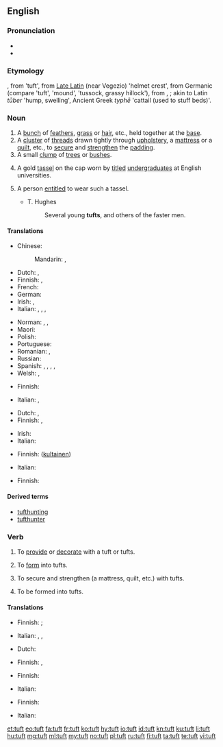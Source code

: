 ==English==

===Pronunciation===
* {{IPA|/tʌft/|lang=en}}
* {{rhymes|ʌft|lang=en}}

===Etymology===
{{etyl|enm|en}} {{term|toft(e)|lang=enm}}, from {{etyl|frm|en}} {{term|tofe, toffe|lang=frm}} 'tuft', from [[Late Latin]] (near Vegezio) {{term|tufa}} 'helmet crest', from Germanic (compare {{etyl|ang|-}} {{term|ðūf|lang=ang}} 'tuft', {{etyl|non|-}} {{term|þúfa|lang=non}} 'mound', {{etyl|sv|-}} {{term|tuva|lang=sv}} 'tussock, grassy hillock'), from {{etyl|gem-pro|en}} {{m|gem-pro|*þūbǭ}}, {{m|gem-pro|*þūbaz}}; akin to Latin ''tūber'' 'hump, swelling', Ancient Greek ''typhē'' 'cattail (used to stuff beds)'.

===Noun===
{{en-noun}}

# A [[bunch]] of [[feather]]s, [[grass]] or [[hair]], etc., held together at the [[base]].
# A [[cluster]] of [[thread]]s drawn tightly through [[upholstery]], a [[mattress]] or a [[quilt]], etc., to [[secure]] and [[strengthen]] the [[padding]].
# A small [[clump]] of [[tree]]s or [[bush]]es.
# {{context|historical|lang=en}} A gold [[tassel]] on the cap worn by [[titled]] [[undergraduate]]s at English universities.
# {{context|historical|lang=en}} A person [[entitle]]d to wear such a tassel.
#* T. Hughes
#*: Several young '''tufts''', and others of the faster men.

====Translations====
{{trans-top|bunch}}
* Chinese:
*: Mandarin: {{t+|cmn|綹|sc=Hani}}, {{t+|cmn|绺|tr=liǔ|sc=Hani}}
* Dutch: {{t+|nl|pluk|m}}, {{t+|nl|bundel|m}}
* Finnish: {{t|fi|töyhtö}}, {{t+|fi|tupsu}}
* French: {{t+|fr|touffe|f}}
* German: {{t+|de|Büschel|n}}
* Irish: {{t|ga|dual|m}}, {{t|ga|dlaoi|f}}
* Italian: {{t+|it|cespo|m}}, {{t|it|ciuffo|m}}, {{t|it|ciocca}}, {{t+|it|zolla|f}}
{{trans-mid}}
* Norman: {{t|nrf|toupet|m}}, {{t|nrf|tun|m}}, {{t|nrf|tus|m}}
* Maori: {{t|mi|pūrekireki|alt=pūrekireki}} {{qualifier|referring to sedge or reeds in a swamp}}
* Polish: {{t+|pl|kępka|f}}
* Portuguese: {{t|pt|tufo|m}}
* Romanian: {{t+|ro|smoc|n}}, {{t+|ro|floc}}
* Russian: {{qualifier|feathers, grass, hair}} {{t+|ru|пучо́к|m}}
* Spanish: {{qualifier|hair}} {{t+|es|mechón|m}}, {{qualifier|feathers}} {{t|es|penacho|m}}, {{qualifier|grass}} {{t+|es|manojo|m}}, {{t+|es|haz}} {{qualifier|twigs}}, {{t+|es|champa|f}}
* Welsh: {{t|cy|cudyn|m}}, {{t|cy|twffyn|m}}
{{trans-bottom}}

{{trans-top|cluster of threads}}
* Finnish: {{t|fi|nukka}}
{{trans-mid}}
* Italian: {{t+|it|fiocco}}, {{t+|it|rappa}}
{{trans-bottom}}

{{trans-top|clump of trees}}
* Dutch: {{t+|nl|bosje|n}}, {{t|nl|bomengroep|m}}
* Finnish: {{t+|fi|puska}}, {{t|fi|pusikko}}
{{trans-mid}}
* Irish: {{t|ga|tom|m}}
* Italian: {{t|it|macchia d'alberi}}
{{trans-bottom}}

{{trans-top|gold tassel}}
* Finnish: ([[kultainen]]) {{t+|fi|tupsu}}
{{trans-mid}}
* Italian: {{t|it|nappina dorata}}
{{trans-bottom}}

{{trans-top|person wearing the tassel}}
* Finnish: {{t|fi|tupsulakki}}
{{trans-mid}}
{{trans-bottom}}

====Derived terms====
* [[tufthunting]]
* [[tufthunter]]

===Verb===
{{en-verb}}

# {{context|transitive|lang=en}} To [[provide]] or [[decorate]] with a tuft or tufts.
#: {{rfquotek|Thomson}}
# {{context|transitive|lang=en}} To [[form]] into tufts.
# {{context|transitive|lang=en}} To secure and strengthen (a mattress, quilt, etc.) with tufts.
# {{context|intransitive|lang=en}} To be formed into tufts.

====Translations====
{{trans-top|provide or decorate with tufts}}
* Finnish: {{t|fi|nukittaa}} {{qualifier|decorate}}; {{t|fi|tuftata}} {{qualifier|strengthen}}
{{trans-mid}}
* Italian: {{t|it|infiocchettare}}, {{t|it|ornare di ciuffi}}, {{t|it|impennacchiare}}
{{trans-bottom}}

{{trans-top|form into tufts}}
* Dutch: {{t+|nl|bundelen}}
{{trans-mid}}
* Finnish: {{t|fi|nukittaa}}, {{t|fi|tuftata}}
{{trans-bottom}}

{{trans-top|secure with tufts}}
* Finnish: {{t|fi|tuftata}}
{{trans-mid}}
* Italian: {{t|it|trapuntare}}
{{trans-bottom}}

{{trans-top|be formed into tufts}}
* Finnish: {{t|fi|takkuuntua}}
{{trans-mid}}
* Italian: {{t|it|a forma di ciuffo}}
{{trans-bottom}}

[[et:tuft]]
[[eo:tuft]]
[[fa:tuft]]
[[fr:tuft]]
[[ko:tuft]]
[[hy:tuft]]
[[io:tuft]]
[[id:tuft]]
[[kn:tuft]]
[[ku:tuft]]
[[li:tuft]]
[[hu:tuft]]
[[mg:tuft]]
[[ml:tuft]]
[[my:tuft]]
[[no:tuft]]
[[pl:tuft]]
[[ru:tuft]]
[[fi:tuft]]
[[ta:tuft]]
[[te:tuft]]
[[vi:tuft]]